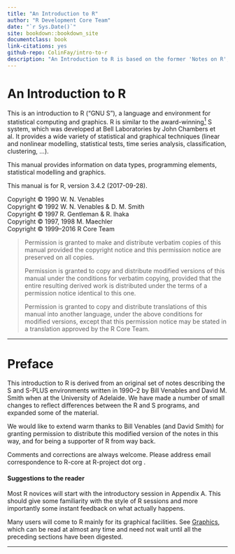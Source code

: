 ```yaml
--- 
title: "An Introduction to R"
author: "R Development Core Team"
date: "`r Sys.Date()`"
site: bookdown::bookdown_site
documentclass: book
link-citations: yes
github-repo: ColinFay/intro-to-r
description: "An Introduction to R is based on the former 'Notes on R', gives an introduction to the language and how to use R for doing statistical analysis and graphics.	"
---
```


# An Introduction to R {-}
<p>This is an introduction to R (“GNU S”), a language and environment for statistical computing and graphics. R is similar to the award-winning<a href="appendix-f-references.html#FOOT1" id="DOCF1"><sup>1</sup></a> S system, which was developed at Bell Laboratories by John Chambers et al. It provides a wide variety of statistical and graphical techniques (linear and nonlinear modelling, statistical tests, time series analysis, classification, clustering, ...).</p>
<p>This manual provides information on data types, programming elements, statistical modelling and graphics.</p>
<p>This manual is for R, version 3.4.2 (2017-09-28).</p>
<p>Copyright © 1990 W. N. Venables<br />
Copyright © 1992 W. N. Venables &amp; D. M. Smith<br />
Copyright © 1997 R. Gentleman &amp; R. Ihaka<br />
Copyright © 1997, 1998 M. Maechler<br />
Copyright © 1999–2016 R Core Team</p>
<blockquote>
<p>Permission is granted to make and distribute verbatim copies of this manual provided the copyright notice and this permission notice are preserved on all copies.</p>
<p>Permission is granted to copy and distribute modified versions of this manual under the conditions for verbatim copying, provided that the entire resulting derived work is distributed under the terms of a permission notice identical to this one.</p>
<p>Permission is granted to copy and distribute translations of this manual into another language, under the above conditions for modified versions, except that this permission notice may be stated in a translation approved by the R Core Team.</p>
</blockquote>
<hr />
<p><a href="" id="Preface"></a> <a href="" id="Preface-1"></a></p>

# Preface {-}
<p>This introduction to R is derived from an original set of notes describing the S and S-PLUS environments written in 1990–2 by Bill Venables and David M. Smith when at the University of Adelaide. We have made a number of small changes to reflect differences between the R and S programs, and expanded some of the material.</p>
<p>We would like to extend warm thanks to Bill Venables (and David Smith) for granting permission to distribute this modified version of the notes in this way, and for being a supporter of R from way back.</p>
<p>Comments and corrections are always welcome. Please address email correspondence to <script type="text/javascript">
<!--
h='&#82;&#x2d;&#112;&#114;&#x6f;&#106;&#x65;&#x63;&#116;&#46;&#x6f;&#114;&#x67;';a='&#64;';n='&#82;&#x2d;&#x63;&#x6f;&#114;&#x65;';e=n+a+h;
document.write('<a h'+'ref'+'="ma'+'ilto'+':'+e+'" clas'+'s="em' + 'ail">'+e+'<\/'+'a'+'>');
// -->
</script><noscript>&#82;&#x2d;&#x63;&#x6f;&#114;&#x65;&#32;&#x61;&#116;&#32;&#82;&#x2d;&#112;&#114;&#x6f;&#106;&#x65;&#x63;&#116;&#32;&#100;&#x6f;&#116;&#32;&#x6f;&#114;&#x67;</noscript>.</p>
<p><a href="" id="Suggestions-to-the-reader"></a></p>
<h4 id="suggestions-to-the-reader" class="subheading">Suggestions to the reader</h4>
<p>Most R novices will start with the introductory session in Appendix A. This should give some familiarity with the style of R sessions and more importantly some instant feedback on what actually happens.</p>
<p>Many users will come to R mainly for its graphical facilities. See <a href="graphical-procedures.html#Graphics">Graphics</a>, which can be read at almost any time and need not wait until all the preceding sections have been digested.</p>
<hr />
<p><a href="" id="Introduction-and-preliminaries"></a> <a href="" id="Introduction-and-preliminaries-1"></a></p>
<div id="calibre_pb_4" class="calibre8">

</div>
